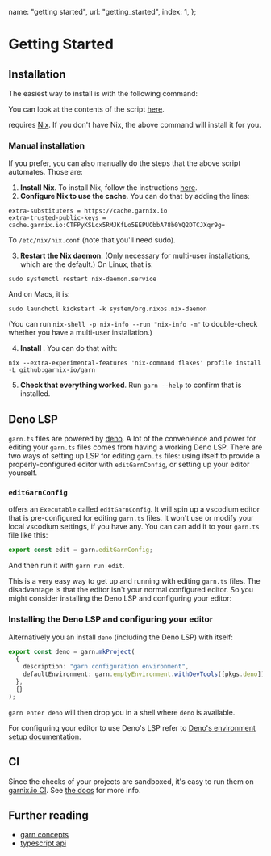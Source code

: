 
  name: "getting started",
  url: "getting_started",
  index: 1,
};

# Getting Started

## Installation

The easiest way to install <Garn/> is with the following command:

<BashSnippetToCopy snippet="sh <(curl --proto '=https' --tlsv1.2 -sSf https://garn.io/install.sh)" />

You can look at the contents of the script [here](https://garn.io/install.sh).

<Garn /> requires [Nix](https://nixos.org/). If you don't have Nix, the above
command will install it for you.

### Manual installation

If you prefer, you can also manually do the steps that the above script automates. Those are:

1. **Install Nix**. To install Nix, follow the instructions [here](https://nixos.org/download).
2. **Configure Nix to use the <Garnix/> cache**. You can do that by adding the lines:

```
extra-substituters = https://cache.garnix.io
extra-trusted-public-keys = cache.garnix.io:CTFPyKSLcx5RMJKfLo5EEPUObbA78b0YQ2DTCJXqr9g=
```

To `/etc/nix/nix.conf` (note that you'll need sudo).

3. **Restart the Nix daemon**. (Only necessary for multi-user installations, which are the default.) On Linux, that is:

```
sudo systemctl restart nix-daemon.service
```

And on Macs, it is:
```
sudo launchctl kickstart -k system/org.nixos.nix-daemon
```
(You can run `nix-shell -p nix-info --run "nix-info -m"` to double-check whether you have a multi-user installation.)

4. **Install <Garn/>**. You can do that with:

```
nix --extra-experimental-features 'nix-command flakes' profile install -L github:garnix-io/garn
```

5. **Check that everything worked**. Run `garn --help` to confirm that <Garn/> is installed.

## Deno LSP

`garn.ts` files are powered by [deno](https://deno.com/). A lot of the
convenience and power for editing your `garn.ts` files comes from having a
working Deno LSP. There are two ways of setting up LSP for editing `garn.ts`
files: using <Garn/> itself to provide a properly-configured editor with
`editGarnConfig`, or setting up your editor yourself.

### `editGarnConfig`

<Garn /> offers an `Executable` called `editGarnConfig`. It will spin up a
vscodium editor that is pre-configured for editing `garn.ts` files. It won't use
or modify your local vscodium settings, if you have any. You can can add it to
your `garn.ts` file like this:

```typescript
export const edit = garn.editGarnConfig;
```

And then run it with `garn run edit`.

This is a very easy way to get up and running with editing `garn.ts` files. The
disadvantage is that the editor isn't your normal configured editor. So you
might consider installing the Deno LSP and configuring your editor:

### Installing the Deno LSP and configuring your editor

Alternatively you an install `deno` (including the Deno LSP) with <Garn/> itself:

```typescript
export const deno = garn.mkProject(
  {
    description: "garn configuration environment",
    defaultEnvironment: garn.emptyEnvironment.withDevTools([pkgs.deno]),
  },
  {}
);
```

`garn enter deno` will then drop you in a shell where `deno` is available.

For configuring your editor to use Deno's LSP refer to [Deno's environment setup
documentation](https://docs.deno.com/runtime/manual/getting_started/setup_your_environment).

## CI

Since the checks of your <Garn/> projects are sandboxed, it's easy to run them on
[garnix.io CI](https://garnix.io). See [the docs](https://garnix.io/docs)
for more info.

## Further reading

- [garn concepts](/docs/concepts)
- [typescript api](https://doc.deno.land/https://garn.io/ts/v0.0.12/mod.ts)
